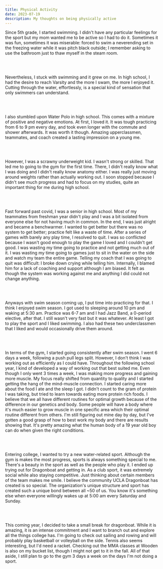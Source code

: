 ```yaml
---
title: Physical Activity
date: 2023-07-19
description: My thoughts on being physically active
---
```


Since 5th grade, I started swimming. 
I didn't have any particular feelings for the sport but my mom wanted me to be active so I had to do it.
Sometimes it was fun, sometimes it was miserable: forced to swim a neverending set in the freezing water while it was pitch black outside; 
I remember asking to use the bathroom just to thaw myself in the steam room.

<br></br>

Nevertheless, I stuck with swimming and it grew on me. 
In high school, I had the desire to reach Varsity and the more I swam, the more I enjoyed it.
Cutting through the water, effortlessly, is a special kind of sensation that only swimmers can understand.

<br></br>

I also stumbled upon Water Polo in high school. This comes with a mixture of positive and negative emotions.
At first, I loved it. It was tough practicing from 6 to 9 pm every day, and took even longer with the commute and shower afterwards.
It was worth it though. Amazing upperclassmen, teammates, and coach created a lasting impression on a young me.

<br></br>

However, I was a scrawny underweight kid. I wasn't strong or skilled. That led me to going to the gym for the first time. 
There, I didn't really know what I was doing and I didn't really know anatomy either.
I was really just moving around weights rather than actually working out.
I soon stopped because I didn't see much progress and had to focus on my studies, quite an important thing for me during high school.

<br></br>

Fast forward past covid, I was a senior in high school. 
Most of my teammates from freshman year didn't play and I was a bit isolated from everyone else for not having much in common.
In the end, I was just alright and became a benchwarmer. 
I wanted to get better but there was no system to get better; practice felt like a waste of time.
After a series of games with barely any play time, I resolved to quit. 
I was so conflicted because I wasn't good enough to play the game I loved and I couldn't get good. 
I was wasting my time going to practice and not getting much out of it. 
I was wasting my time going to games just to sit in the water on the side and watch my team the entire game.
Telling my coach that I was going to quit was difficult: I broke down crying while telling him.
Internally, I blamed him for a lack of coaching and support although I am biased.
It felt as though the system was working against me and anything I did could not change anything.

<br></br>

Anyways with swim season coming up, I put time into practicing for that. I think I enjoyed swim season.
I got used to sleeping around 10 pm and waking at 5:30 am. Practice was 6-7 am and I had Jazz Band, a 0-period elective, after that.
I still wasn't very fast but it was whatever. At least I got to play the sport and I liked swimming. 
I also had these two underclassmen that I liked and would occasionally drive them around.

<br></br>

In terms of the gym, I started going consistently after swim season. I went 6 days a week, following a push pull legs split.
However, I don't think I was working out as efficiently as I could have.
Throughout the following school year, I kind of developed a way of working out that best suited me.
Even though I only went 3 times a week, I was making more progress and gaining more muscle. 
My focus really shifted from quantity to quality and I started getting the hang of the mind-muscle connection. 
I started caring more about the food I ate and the sleep I got. I didn't count to the gram of protein I was taking, but tried to learn towards eating more protein rich foods.
I believe that we all have different routines for optimal growth because of the difference in our genetics and body. 
Some people will have a body where it's much easier to grow muscle in one specific area which their optimal routine different from others. 
I'm still figuring out mine day by day, but I've gotten a good grasp of how to best work my body and there are results showing that.
It's pretty amazing what the human body of a 19 year old boy can do when given the right conditions.

<br></br>

Entering college, I wanted to try a new water-related sport.
Although the gym is makes the most progress, sports is always something special to me.
There's a beauty in the sport as well as the people who play it.
I ended up trying out for Dragonboat and getting in.
As a club sport, it was extremely social while also staying competitive. 
Just thinking about certain members of the team makes me smile. I believe the community UCLA Dragonboat has created is so special. 
The organization's unique structure and sport has created such a unique bond between all ~50 of us.
You know it's something else when everyone willingly wakes up at 5:00 am every Saturday and Sunday.

<br></br>

This coming year, I decided to take a small break for dragonboat. 
While it is amazing, it is an intense commitment and I want to branch out and explore all the things college has.
I'm going to check out sailing and rowing and will probably play basketball or volleyball on the side.
Tennis also seems interesting, but I'd need a racket. Checking out the MMA classes at Wooden is also on my bucket list, though I might not get to it in the fall.
All of that aside, I still plan to go to the gym 3 days a week on the days I'm not doing a sport.